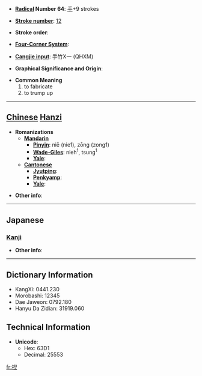 * '''[[Wiktionary:Chinese radical index| Radical]] Number 64''': [[Wiktionary:Chinese radical index 手|手]]+9 strokes

* '''[[Wiktionary:Chinese total strokes index|Stroke number]]''': [[Wiktionary:Chinese total strokes index 12|12]]

* '''Stroke order''': 

* '''[[Wiktionary:Chinese four corner index|Four-Corner System]]''': 

* '''[[Wiktionary:Chinese Cangjie index|Cangjie input]]''': 手竹X一 (QHXM)

* '''Graphical Significance and Origin''': 

* '''Common Meaning'''
*#to fabricate
*# to trump up


----

== [[Chinese]] [[Hanzi]] ==

* '''Romanizations'''
** '''[[Mandarin]]'''
*** '''[[Pinyin]]''': niē (nie1), zōng (zong1)
*** '''[[Wade-Giles]]''': nieh<sup>1</sup>, tsung<sup>1</sup>
*** '''[[Yale]]''': 
** '''[[Cantonese]]'''
*** '''[[Jyutping]]''':
*** '''[[Penkyamp]]''': 
*** '''[[Yale]]''': 

* '''Other info''': 

----

==Japanese==
===[[Kanji]]===
{{kanji|on readings=[[げつ]] (getsu), [[げち]] (gechi), [[ねつ]] (netsu)|kun readings=[[こねあわせる]] (koneawaseru)}}

* '''Other info''':  

----

== Dictionary Information ==

* KangXi: 0441.230
* Morobashi: 12345
* Dae Jaweon: 0792.180
* Hanyu Da Zidian: 31919.060

== Technical Information ==

* '''Unicode''':
** Hex: 63D1
** Decimal: 25553

[[fr:揑]]